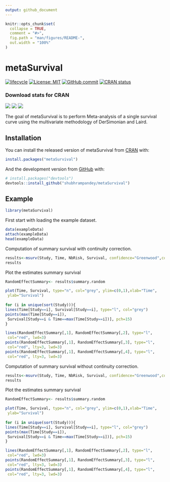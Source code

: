```yaml
---
output: github_document
---
```


<!-- README.md is generated from README.Rmd. Please edit that file -->

```r
knitr::opts_chunk$set(
  collapse = TRUE,
  comment = "#>",
  fig.path = "man/figures/README-",
  out.width = "100%"
)
```

# metaSurvival

<!-- badges: start -->
[![lifecycle](https://img.shields.io/badge/lifecycle-maturing-green.svg)](https://www.tidyverse.org/lifecycle/#mature)
[![License: MIT](https://img.shields.io/badge/License-MIT-blue.svg)](https://opensource.org/licenses/MIT)
[![GitHub commit](https://img.shields.io/github/last-commit/shubhrampandey/metaSurvival)](https://github.com/shubhrampandey/metaSurvival/commit/master)
[![CRAN status](https://www.r-pkg.org/badges/version/metaSurvival)](https://CRAN.R-project.org/package=metaSurvival)
<!-- badges: end -->

### Download stats for CRAN

<!-- badges: start -->
[![](http://cranlogs.r-pkg.org/badges/grand-total/metaSurvival?color=orange)](https://cran.r-project.org/package=metaSurvival)
[![](http://cranlogs.r-pkg.org/badges/last-month/metaSurvival?color=orange)](https://cran.r-project.org/package=metaSurvival)
[![](http://cranlogs.r-pkg.org/badges/last-week/metaSurvival?color=orange)](https://cran.r-project.org/package=metaSurvival)
<!-- badges: end -->

The goal of metaSurvival is to perform Meta-analysis of a single survival curve using the multivariate methodology of DerSimonian and Laird.

## Installation

You can install the released version of metaSurvival from [CRAN](https://CRAN.R-project.org) with:

``` r
install.packages("metaSurvival")
```

And the development version from [GitHub](https://github.com/) with:

``` r
# install.packages("devtools")
devtools::install_github("shubhrampandey/metaSurvival")
```
## Example

```r
library(metaSurvival)
```

First start with loading the example dataset.

```r
data(exampleData)
attach(exampleData)
head(exampleData)
```

Computation of summary survival with continuity correction.

```r
results<-msurv(Study, Time, NbRisk, Survival, confidence="Greenwood",correctionFlag = T,correctionVal = c(0.25,0.5))
results
```

Plot the estimates summary survival

```r
RandomEffectSummary<- results$summary.random

plot(Time, Survival, type="n", col="grey", ylim=c(0,1),xlab="Time",
 ylab="Survival")
 
for (i in unique(sort(Study))){
lines(Time[Study==i], Survival[Study==i], type="l", col="grey")
points(max(Time[Study==i]),
 Survival[Study==i & Time==max(Time[Study==i])], pch=15)
}

lines(RandomEffectSummary[,1], RandomEffectSummary[,2], type="l",
 col="red", lwd=3)
points(RandomEffectSummary[,1], RandomEffectSummary[,3], type="l",
 col="red", lty=3, lwd=3)
points(RandomEffectSummary[,1], RandomEffectSummary[,4], type="l",
 col="red", lty=3, lwd=3)
```

Computation of summary survival without continuity correction.

```r
results<-msurv(Study, Time, NbRisk, Survival, confidence="Greenwood",correctionFlag = F)
results
```

Plot the estimates summary survival

```r
RandomEffectSummary<- results$summary.random

plot(Time, Survival, type="n", col="grey", ylim=c(0,1),xlab="Time",
 ylab="Survival")
 
for (i in unique(sort(Study))){
lines(Time[Study==i], Survival[Study==i], type="l", col="grey")
points(max(Time[Study==i]),
 Survival[Study==i & Time==max(Time[Study==i])], pch=15)
}

lines(RandomEffectSummary[,1], RandomEffectSummary[,2], type="l",
 col="red", lwd=3)
points(RandomEffectSummary[,1], RandomEffectSummary[,3], type="l",
 col="red", lty=3, lwd=3)
points(RandomEffectSummary[,1], RandomEffectSummary[,4], type="l",
 col="red", lty=3, lwd=3)
```
